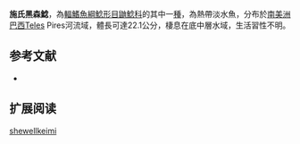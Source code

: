 {{Speciesbox
| name = 施氏黑森鯰
| image = 
| image_width = 250px
| image_caption = 
| status = NE
| status_system = IUCN3.1
| genus = Hassar
| species = shewellkeimi
| authority = [[Sabaj_Pérez_&_Birindelli|Sabaj Pérez & Birindelli]], 2013
| synonyms = 
}}

'''施氏黑森鯰'''，為[[輻鰭魚綱|輻鰭魚綱]][[鯰形目|鯰形目]][[鼬鯰科|鼬鯰科]]的其中一[[種|種]]，為熱帶淡水魚，分布於[[南美洲|南美洲]][[巴西|巴西]]Teles Pires河流域，體長可達22.1公分，棲息在底中層水域，生活習性不明。

==参考文献==
*{{FishBase_species|genus=Hassar|species=shewellkeimi |year=2015|month=7}}

== 扩展阅读 ==
{{refbegin}}
{{wikispecies-inline|Hassar shewellkeimi |施氏黑森鯰}}
{{refend}}
{{Taxonbar|from=Q20671473}}

[[Category:黑森鯰屬|shewellkeimi]]